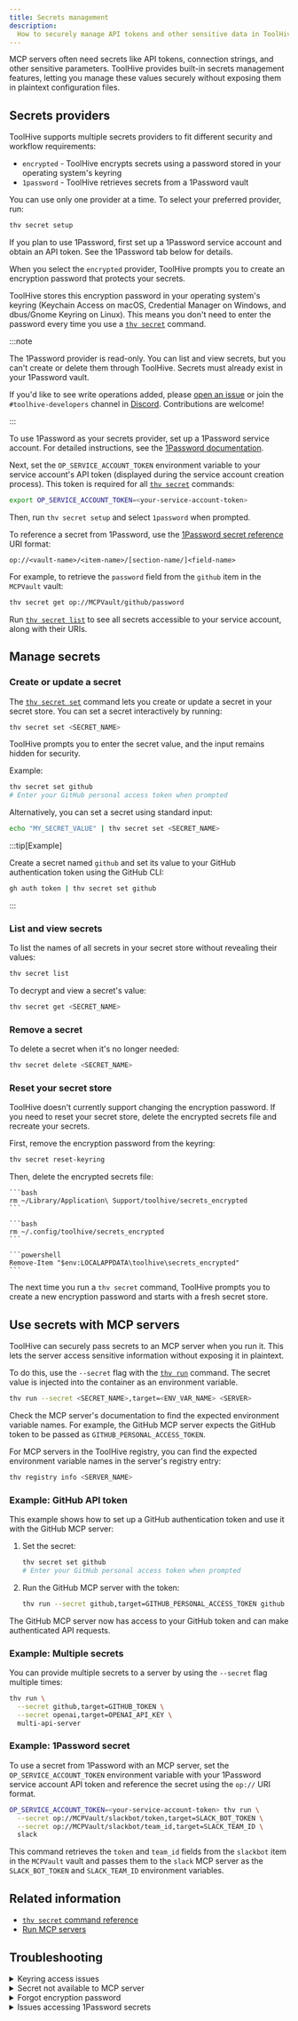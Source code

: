 ```yaml
---
title: Secrets management
description:
  How to securely manage API tokens and other sensitive data in ToolHive.
---
```


MCP servers often need secrets like API tokens, connection strings, and other
sensitive parameters. ToolHive provides built-in secrets management features,
letting you manage these values securely without exposing them in plaintext
configuration files.

## Secrets providers

ToolHive supports multiple secrets providers to fit different security and
workflow requirements:

- `encrypted` - ToolHive encrypts secrets using a password stored in your
  operating system's keyring
- `1password` - ToolHive retrieves secrets from a 1Password vault

You can use only one provider at a time. To select your preferred provider, run:

```bash
thv secret setup
```

If you plan to use 1Password, first set up a 1Password service account and
obtain an API token. See the 1Password tab below for details.

<Tabs groupId='secrets-provider'>
  <TabItem value='encrypted' label='Encrypted' default>

When you select the `encrypted` provider, ToolHive prompts you to create an
encryption password that protects your secrets.

ToolHive stores this encryption password in your operating system's keyring
(Keychain Access on macOS, Credential Manager on Windows, and dbus/Gnome Keyring
on Linux). This means you don't need to enter the password every time you use a
[`thv secret`](../reference/cli/thv_secret.md) command.

  </TabItem>
  <TabItem value='1password' label='1Password'>

:::note

The 1Password provider is read-only. You can list and view secrets, but you
can't create or delete them through ToolHive. Secrets must already exist in your
1Password vault.

If you'd like to see write operations added, please
[open an issue](https://github.com/stacklok/toolhive/issues) or join the
`#toolhive-developers` channel in [Discord](https://discord.gg/stacklok).
Contributions are welcome!

:::

To use 1Password as your secrets provider, set up a 1Password service account.
For detailed instructions, see the
[1Password documentation](https://developer.1password.com/docs/service-accounts/get-started#create-a-service-account).

Next, set the `OP_SERVICE_ACCOUNT_TOKEN` environment variable to your service
account's API token (displayed during the service account creation process).
This token is required for all [`thv secret`](../reference/cli/thv_secret.md)
commands:

```bash
export OP_SERVICE_ACCOUNT_TOKEN=<your-service-account-token>
```

Then, run `thv secret setup` and select `1password` when prompted.

To reference a secret from 1Password, use the
[1Password secret reference](https://developer.1password.com/docs/cli/secret-reference-syntax)
URI format:

```text
op://<vault-name>/<item-name>/[section-name/]<field-name>
```

For example, to retrieve the `password` field from the `github` item in the
`MCPVault` vault:

```bash
thv secret get op://MCPVault/github/password
```

Run [`thv secret list`](../reference/cli/thv_secret_list.md) to see all secrets
accessible to your service account, along with their URIs.

  </TabItem>
</Tabs>

## Manage secrets

### Create or update a secret

The [`thv secret set`](../reference/cli/thv_secret_set.md) command lets you
create or update a secret in your secret store. You can set a secret
interactively by running:

```bash
thv secret set <SECRET_NAME>
```

ToolHive prompts you to enter the secret value, and the input remains hidden for
security.

Example:

```bash
thv secret set github
# Enter your GitHub personal access token when prompted
```

Alternatively, you can set a secret using standard input:

```bash
echo "MY_SECRET_VALUE" | thv secret set <SECRET_NAME>
```

:::tip[Example]

Create a secret named `github` and set its value to your GitHub authentication
token using the GitHub CLI:

```bash
gh auth token | thv secret set github
```

:::

### List and view secrets

To list the names of all secrets in your secret store without revealing their
values:

```bash
thv secret list
```

To decrypt and view a secret's value:

```bash
thv secret get <SECRET_NAME>
```

### Remove a secret

To delete a secret when it's no longer needed:

```bash
thv secret delete <SECRET_NAME>
```

### Reset your secret store

ToolHive doesn't currently support changing the encryption password. If you need
to reset your secret store, delete the encrypted secrets file and recreate your
secrets.

First, remove the encryption password from the keyring:

```bash
thv secret reset-keyring
```

Then, delete the encrypted secrets file:

<Tabs groupId='os'>
  <TabItem value='macos' label='macOS' default>
   
    ```bash
    rm ~/Library/Application\ Support/toolhive/secrets_encrypted
    ```

  </TabItem>
  <TabItem value='linux' label='Linux'>

    ```bash
    rm ~/.config/toolhive/secrets_encrypted
    ```

  </TabItem>
  <TabItem value='windows' label='Windows'>

    ```powershell
    Remove-Item "$env:LOCALAPPDATA\toolhive\secrets_encrypted"
    ```

  </TabItem>
</Tabs>

The next time you run a `thv secret` command, ToolHive prompts you to create a
new encryption password and starts with a fresh secret store.

## Use secrets with MCP servers

ToolHive can securely pass secrets to an MCP server when you run it. This lets
the server access sensitive information without exposing it in plaintext.

To do this, use the `--secret` flag with the
[`thv run`](../reference/cli/thv_run.md) command. The secret value is injected
into the container as an environment variable.

```bash
thv run --secret <SECRET_NAME>,target=<ENV_VAR_NAME> <SERVER>
```

Check the MCP server's documentation to find the expected environment variable
names. For example, the GitHub MCP server expects the GitHub token to be passed
as `GITHUB_PERSONAL_ACCESS_TOKEN`.

For MCP servers in the ToolHive registry, you can find the expected environment
variable names in the server's registry entry:

```bash
thv registry info <SERVER_NAME>
```

### Example: GitHub API token

This example shows how to set up a GitHub authentication token and use it with
the GitHub MCP server:

1. Set the secret:

   ```bash
   thv secret set github
   # Enter your GitHub personal access token when prompted
   ```

2. Run the GitHub MCP server with the token:

   ```bash
   thv run --secret github,target=GITHUB_PERSONAL_ACCESS_TOKEN github
   ```

The GitHub MCP server now has access to your GitHub token and can make
authenticated API requests.

### Example: Multiple secrets

You can provide multiple secrets to a server by using the `--secret` flag
multiple times:

```bash
thv run \
  --secret github,target=GITHUB_TOKEN \
  --secret openai,target=OPENAI_API_KEY \
  multi-api-server
```

### Example: 1Password secret

To use a secret from 1Password with an MCP server, set the
`OP_SERVICE_ACCOUNT_TOKEN` environment variable with your 1Password service
account API token and reference the secret using the `op://` URI format.

```bash
OP_SERVICE_ACCOUNT_TOKEN=<your-service-account-token> thv run \
  --secret op://MCPVault/slackbot/token,target=SLACK_BOT_TOKEN \
  --secret op://MCPVault/slackbot/team_id,target=SLACK_TEAM_ID \
  slack
```

This command retrieves the `token` and `team_id` fields from the `slackbot` item
in the `MCPVault` vault and passes them to the `slack` MCP server as the
`SLACK_BOT_TOKEN` and `SLACK_TEAM_ID` environment variables.

## Related information

- [`thv secret` command reference](../reference/cli/thv_secret.md)
- [Run MCP servers](../guides-cli/run-mcp-servers.mdx)

## Troubleshooting

<details>
<summary>Keyring access issues</summary>

If you run into errors related to the system keyring:

1. Make sure your system's keyring service is running
2. Check that you have the necessary permissions
3. On some Linux systems, you might need to install additional packages:

   ```bash
   # For Debian/Ubuntu
   sudo apt-get install gnome-keyring

   # For Fedora/RHEL
   sudo dnf install gnome-keyring
   ```

</details>

<details>
<summary>Secret not available to MCP server</summary>

If your MCP server can't access a secret:

1. Verify the secret exists:

   ```bash
   thv secret list
   ```

2. Verify the secret value:

   ```bash
   thv secret get <SECRET_NAME>
   ```

3. Check that you're using the correct secret name and target environment
   variable. Inspect the MCP server's expected environment variables in the
   registry:

   ```bash
   thv registry info <SERVER_NAME>
   ```

4. Inspect the server logs for any errors:

   ```bash
   thv logs <SERVER_NAME>
   ```

</details>

<details>
<summary>Forgot encryption password</summary>

If the keyring entry is lost or corrupted and you forget your encryption
password, you won't be able to access your secrets. In this case, delete the
[encrypted secrets file](#reset-your-secret-store) and recreate your secrets.

</details>

<details>
<summary>Issues accessing 1Password secrets</summary>

If you can't access 1Password secrets:

1. Verify the `OP_SERVICE_ACCOUNT_TOKEN` environment variable is set:

   ```bash
   echo $OP_SERVICE_ACCOUNT_TOKEN
   ```

2. Check that the token is valid and has the necessary permissions to access the
   vault and item:

   ```bash
   thv secret list
   ```

3. Make sure the secret reference URI is correct and matches the vault, item,
   and field names in 1Password:

   ```bash
   thv secret get op://<vault-name>/<item-name>/[section-name/]<field-name>
   ```

</details>
